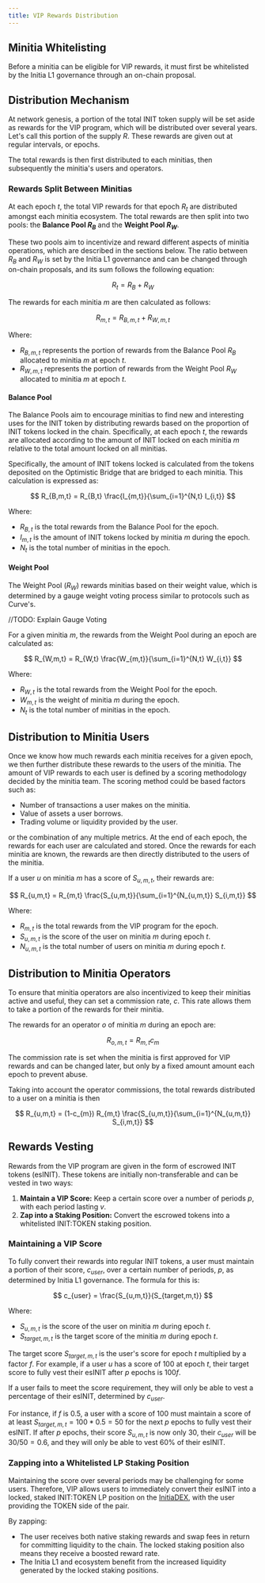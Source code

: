 ```yaml
---
title: VIP Rewards Distribution
---
```


## Minitia Whitelisting

Before a minitia can be eligible for VIP rewards, it must first be whitelisted by the Initia L1 governance through an on-chain proposal.


## Distribution Mechanism

At network genesis, a portion of the total INIT token supply will be set aside as rewards for the VIP program, which will be distributed over several years. Let's call this portion of the supply $R$. These rewards are given out at regular intervals, or epochs.

The total rewards is then first distributed to each minitias, then subsequently the minitia's users and operators.

### Rewards Split Between Minitias

At each epoch $t$, the total VIP rewards for that epoch $R_t$ are distributed amongst each minitia ecosystem. The total rewards are then split into two pools: the **Balance Pool $R_B$** and the **Weight Pool $R_W$**.

These two pools aim to incentivize and reward different aspects of minitia operations, which are described in the sections below. The ratio between $R_B$ and $R_W$ is set by the Initia L1 governance and can be changed through on-chain proposals, and its sum follows the following equation:

$$
R_t = R_B + R_W
$$

The rewards for each minitia $m$ are then calculated as follows:

$$
R_{m,t} = R_{B,m,t} + R_{W,m,t}
$$

Where:
-	$R_{B,m,t}$ represents the portion of rewards from the Balance Pool $R_B$ allocated to minitia $m$ at epoch $t$.
-	$R_{W,m,t}$ represents the portion of rewards from the Weight Pool $R_W$ allocated to minitia $m$ at epoch $t$.

#### Balance Pool

The Balance Pools aim to encourage minitias to find new and interesting uses for the INIT token by distributing rewards based on the proportion of INIT tokens locked in the chain. Specifically, at each epoch $t$, the rewards are allocated according to the amount of INIT locked on each minitia $m$ relative to the total amount locked on all minitias. 

Specifically, the amount of INIT tokens locked is calculated from the tokens deposited on the Optimistic Bridge that are bridged to each minitia. This calculation is expressed as:

$$
R_{B,m,t} = R_{B,t} \frac{I_{m,t}}{\sum_{i=1}^{N,t} I_{i,t}}
$$

Where:
-	$R_{B,t}$ is the total rewards from the Balance Pool for the epoch.
-	$I_{m,t}$ is the amount of INIT tokens locked by minitia $m$ during the epoch.
-	$N_{t}$ is the total number of minitias in the epoch.

#### Weight Pool

The Weight Pool ($R_W$) rewards minitias based on their weight value, which is determined by a gauge weight voting process similar to protocols such as Curve's. 

//TODO: Explain Gauge Voting

For a given minitia $m$, the rewards from the Weight Pool during an epoch are calculated as:

$$
R_{W,m,t} = R_{W,t} \frac{W_{m,t}}{\sum_{i=1}^{N,t} W_{i,t}}
$$

Where:
- $R_{W,t}$ is the total rewards from the Weight Pool for the epoch.
- $W_{m,t}$ is the weight of minitia $m$ during the epoch.
- $N_{t}$ is the total number of minitias in the epoch.

## Distribution to Minitia Users

Once we know how much rewards each minitia receives for a given epoch, we then further distribute these rewards to the users of the minitia. The amount of VIP rewards to each user is defined by a scoring methodology decided by the minitia team. The scoring method could be based factors such as:

- Number of transactions a user makes on the minitia.
- Value of assets a user borrows.
- Trading volume or liquidity provided by the user.

or the combination of any multiple metrics. At the end of each epoch, the rewards for each user are calculated and stored. Once the rewards for each minitia are known, the rewards are then directly distributed to the users of the minitia.

If a user $u$ on minitia $m$ has a score of $S_{u,m,t}$, their rewards are:

$$
R_{u,m,t} = R_{m,t} \frac{S_{u,m,t}}{\sum_{i=1}^{N_{u,m,t}} S_{i,m,t}}
$$

Where:
- $R_{m,t}$ is the total rewards from the VIP program for the epoch.
- $S_{u,m,t}$ is the score of the user on minitia $m$ during epoch $t$.
- $N_{u,m,t}$ is the total number of users on minitia $m$ during epoch $t$.


## Distribution to Minitia Operators

To ensure that minitia operators are also incentivized to keep their minitias active and useful, they can set a commission rate, $c$. This rate allows them to take a portion of the rewards for their minitia.

The rewards for an operator $o$ of minitia $m$ during an epoch are:

$$
R_{o,m,t} = R_{m,t} c_{m}
$$

The commission rate is set when the minitia is first approved for VIP rewards and can be changed later, but only by a fixed amount amount each epoch to prevent abuse.

Taking into account the operator commissions, the total rewards distributed to a user on a minitia  is then

$$
R_{u,m,t} = (1-c_{m}) R_{m,t} \frac{S_{u,m,t}}{\sum_{i=1}^{N_{u,m,t}} S_{i,m,t}}
$$

## Rewards Vesting

Rewards from the VIP program are given in the form of escrowed INIT tokens (esINIT). These tokens are initially non-transferable and can be vested in two ways:

1. **Maintain a VIP Score:** Keep a certain score over a number of periods $p$, with each period lasting $v$.
2. **Zap into a Staking Position:** Convert the escrowed tokens into a whitelisted INIT:TOKEN staking position.

### Maintaining a VIP Score

To fully convert their rewards into regular INIT tokens, a user must maintain a portion of their score, $c_{user}$, over a certain number of periods, $p$, as determined by Initia L1 governance. The formula for this is:

$$
c_{user} = \frac{S_{u,m,t}}{S_{target,m,t}}
$$

Where:
-   $S_{u,m,t}$ is the score of the user on minitia $m$ during epoch $t$.
-   $S_{target,m,t}$ is the target score of the minitia $m$ during epoch $t$.

The target score $S_{target,m,t}$ is the user's score for epoch $t$ multiplied by a factor $f$. For example, if a user $u$ has a score of 100 at epoch $t$, their target score to fully vest their esINIT after $p$ epochs is $100f$.

If a user fails to meet the score requirement, they will only be able to vest a percentage of their esINIT, determined by $c_{user}$. 

For instance, if $f$ is 0.5, a user with a score of 100 must maintain a score of at least $S_{target,m,t}=100*0.5=50$ for the next $p$ epochs to fully vest their esINIT. If after $p$ epochs, their score $S_{u,m,t}$ is now only 30, their $c_{user}$ will be $30/50=0.6$, and they will only be able to vest 60% of their esINIT.

### Zapping into a Whitelisted LP Staking Position

Maintaining the score over several periods may be challenging for some users. Therefore, VIP allows users to immediately convert their esINIT into a locked, staked INIT:TOKEN LP position on the [InitiaDEX](/home/getting-started/initiadex), with the user providing the TOKEN side of the pair.

By zapping:
-   The user receives both native staking rewards and swap fees in return for committing liquidity to the chain. The locked staking position also means they receive a boosted reward rate.
-   The Initia L1 and ecosystem benefit from the increased liquidity generated by the locked staking positions.